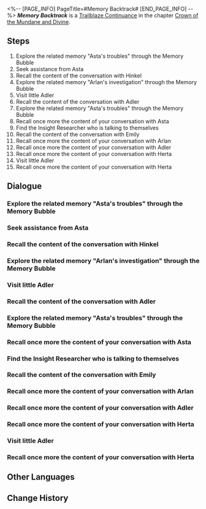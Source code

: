 <%-- [PAGE_INFO]
PageTitle=#Memory Backtrack#
[END_PAGE_INFO] --%>
{{Stub|Dialogue.}}
{{Mission Infobox
|id            = 2000902
|title         = 
|image         = <!--Mission Memory Backtrack.png-->
|type          = Trailblaze Continuance
|event_name    = 
|chapter       = Crown of the Mundane and Divine
|requirements  = 
|summary       = <!--official mission summary from Fate's Atlas-->
|characters    = "Guild Researcher"; Adler; Arlan; Asta; Chatty Researcher; Emily; Esther; Furious Researcher; Gloomy Researcher; Gossiping Researcher; Herta; Hinkel; Researcher at a Loss; Terrified Researcher; Trailblazer; Underperforming Researcher; Wen Shiqi
|startLocation = [[Herta Space Station]] - [[<!--starting area-->]]
|world         = Herta Space Station
|area          = <!--starting area-->
|prev          = 
|next          = 
|exp           = 
|credits       = 
|stellarJade   = 
|other         = 
}}
'''''Memory Backtrack''''' is a [[Trailblaze Continuance]] in the chapter [[Crown of the Mundane and Divine]].

==Steps==
# Explore the related memory "Asta's troubles" through the Memory Bubble
# Seek assistance from Asta
# Recall the content of the conversation with Hinkel
# Explore the related memory "Arlan's investigation" through the Memory Bubble
# Visit little Adler
# Recall the content of the conversation with Adler
# Explore the related memory "Asta's troubles" through the Memory Bubble
# Recall once more the content of your conversation with Asta
# Find the Insight Researcher who is talking to themselves
# Recall the content of the conversation with Emily
# Recall once more the content of your conversation with Arlan
# Recall once more the content of your conversation with Adler
# Recall once more the content of your conversation with Herta
# Visit little Adler
# Recall once more the content of your conversation with Herta

<!--
==Gameplay Notes==

--><!--
==Trial Character==

-->
==Dialogue==
{{Stub Dialogue}}
{{Dialogue Start}}
:{{tx}}
{{Dialogue End}}

===Explore the related memory "Asta's troubles" through the Memory Bubble===
{{Mission Description|type=continuance|location=<!--to be added-->|update|Herta had commissioned you to find a lost Curio, and you might need Asta's help.}}
{{Dialogue Start}}
:{{tx}}
{{Dialogue End}}

===Seek assistance from Asta===
{{Mission Description|type=continuance|location=<!--to be added-->|update|Asta, who manages the space station, should be able to provide some clues}}
{{Dialogue Start}}
:{{tx}}
{{Dialogue End}}

===Recall the content of the conversation with Hinkel===
{{Mission Description|type=continuance|location=<!--to be added-->|update|Asta doesn't seem to have any clues either. Thankfully, Hinkel from the Department of Ecology is nearby.}}
{{Dialogue Start}}
:{{tx}}
{{Dialogue End}}

===Explore the related memory "Arlan's investigation" through the Memory Bubble===
{{Mission Description|type=continuance|location=<!--to be added-->|update|Hinkel recommended little Adler to you &mdash; He apparently knows the most about Curios out of the entire Department of Ecology.}}
{{Dialogue Start}}
:{{tx}}
{{Dialogue End}}

===Visit little Adler===
{{Mission Description|type=continuance|location=<!--to be added-->|update|Due to Hinkel's recommendations, you decide to visit Adler. However, others seem to be looking for him too.}}
{{Dialogue Start}}
:{{tx}}
{{Dialogue End}}

===Recall the content of the conversation with Adler===
{{Mission Description|type=continuance|location=<!--to be added-->|update|See what Adler has to say about Herta's commission.}}
{{Dialogue Start}}
:{{tx}}
{{Dialogue End}}

===Explore the related memory "Asta's troubles" through the Memory Bubble===
{{Mission Description|type=continuance|location=<!--to be added-->|update|The memories concerning Adler seem to be rather hazy. You vaguely remember it has got to do with someone previously mentioned by Asta.}}
{{Dialogue Start}}
:{{tx}}
{{Dialogue End}}

===Recall once more the content of your conversation with Asta===
{{Mission Description|type=continuance|location=<!--to be added-->|update|You seemed to have talked with Asta about something else after receiving Hinkel's recommendations. Try to remember it.}}
{{Dialogue Start}}
:{{tx}}
{{Dialogue End}}

===Find the Insight Researcher who is talking to themselves===
{{Mission Description|type=continuance|location=<!--to be added-->|update|Apart from Hinkel in the Department of Insight, you also asked for clues regarding the lost Curio from someone else in that department. Who might it be?}}
{{Dialogue Start}}
:{{tx}}
{{Dialogue End}}

===Recall the content of the conversation with Emily===
{{Mission Description|type=continuance|location=<!--to be added-->|update|The clues provided by Emily inspired Adler afterward. Try to remember what it might be.}}
{{Dialogue Start}}
:{{tx}}
{{Dialogue End}}

===Recall once more the content of your conversation with Arlan===
{{Mission Description|type=continuance|location=<!--to be added-->|update|The incident Asta mentioned got Arlan to let down his guard. He has important findings on him.}}
{{Dialogue Start}}
:{{tx}}
{{Dialogue End}}

===Recall once more the content of your conversation with Adler===
{{Mission Description|type=continuance|location=<!--to be added-->|update|Adler had a bold hypothesis thanks to Emily's information.}}
{{Dialogue Start}}
:{{tx}}
{{Dialogue End}}

===Recall once more the content of your conversation with Herta===
{{Mission Description|type=continuance|location=<!--to be added-->|update|Adler's insights finally made you recall the entirety of Herta's commission. Let's double-check the content of that commission again.}}
{{Dialogue Start}}
:{{tx}}
{{Dialogue End}}

===Visit little Adler===
{{Mission Description|type=continuance|location=<!--to be added-->|update|Due to Hinkel's recommendations, you decide to visit Adler. However, others seem to be looking for him too.}}
{{Dialogue Start}}
:{{tx}}
{{Dialogue End}}

===Recall once more the content of your conversation with Herta===
{{Mission Description|type=continuance|location=<!--to be added-->|update|Adler's insights finally made you recall the entirety of Herta's commission. Let's double-check the content of that commission again.}}
{{Dialogue Start}}
:{{tx}}
{{Dialogue End}}

==Other Languages==
{{Other Languages
|en   = Memory Backtrack
|zhs  = 记忆回溯
|zht  = 記憶回溯
|ja   = 記憶回顧
|ko   = 기억 회상
|es   = Recuperación de recuerdos
|fr   = Retour des souvenirs
|ru   = Восстановление воспоминаний
|th   = ย้อนรอยความทรงจำ
|vi   = Hồi Tưởng Ký Ức
|de   = Erinnerungsverfolgung
|id   = Mengingat Kenangan
|pt   = Retomada de Memórias
}}

==Change History==
{{Change History|1.6}}
